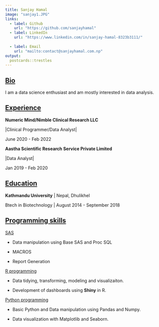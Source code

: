 ```yaml
---
title: Sanjay Hamal
image: "sanjay1.JPG"
links:
  - label: Github
    url: "https://github.com/sanjayhamal"
  - label: LinkedIn
    url: "https://www.linkedin.com/in/sanjay-hamal-8323b3111/"
  
  - label: Email
    url: "mailto:contact@sanjayhamal.com.np"
output:
  postcards::trestles
---
```


## [Bio]{.ul}

I am a data science enthusiast and am mostly interested in data analysis.


## [Experience]{.ul}

**Numeric Mind/Nimble Clinical Research LLC**

\|Clinical Programmer/Data Analyst\|

June 2020 - Feb 2022

**Aastha Scientific Research Service Private Limited**

\|Data Analyst\|

Jan 2019 - Feb 2020

## [Education]{.ul}

**Kathmandu University** \| Nepal, Dhulikhel

Btech in Biotechnology \| August 2014 - September 2018

## [Programming skills]{.ul}

[SAS]{.ul}

-   Data manipulation using Base SAS and Proc SQL

-   MACROS

-   Report Generation

[R programming]{.ul}

-   Data tidying, transforming, modeling and visualizaiton.

-   Development of dashboards using **Shiny** in R.

[Python programming]{.ul}

-   Basic Python and Data manipulation using Pandas and Numpy.

-   Data visualization with Matplotlib and Seaborn.
